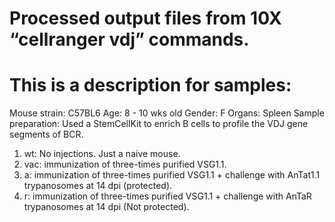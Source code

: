 # Processed output files from 10X "cellranger vdj" commands.
# This is a description for samples:

Mouse strain: C57BL6
Age: 8 - 10 wks old
Gender: F
Organs: Spleen
Sample preparation: Used a StemCellKit to enrich B cells to profile the VDJ gene segments of BCR.

1. wt: No injections. Just a naive mouse.
2. vac: immunization of three-times purified VSG1.1.
3. a: immunization of three-times purified VSG1.1 + challenge with AnTat1.1 trypanosomes at 14 dpi (protected).
4. r: immunization of three-times purified VSG1.1 + challenge with AnTaR trypanosomes at 14 dpi (Not protected).
